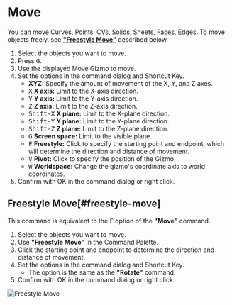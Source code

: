
# Move

<Reference shortcut="G" command="Move" button="Left of Command Bar" />

You can move Curves, Points, CVs, Solids, Sheets, Faces, Edges.
To move objects freely, see [**"Freestyle Move"**](#freestyle-move) described below.

1. Select the objects you want to move.
2. Press <kbd>G</kbd>.
3. Use the displayed Move Gizmo to move.
4. Set the options in the command dialog and Shortcut Key.
   - **XYZ:** Specify the amount of movement of the X, Y, and Z axes.
   - <kbd>X</kbd> **X axis:** Limit to the X-axis direction.
   - <kbd>Y</kbd> **Y axis:** Limit to the Y-axis direction.
   - <kbd>Z</kbd> **Z axis:** Limit to the Z-axis direction.
   - <kbd>Shift-X</kbd> **X plane:** Limit to the X-plane direction.
   - <kbd>Shift-Y</kbd> **Y plane:** Limit to the Y-plane direction.
   - <kbd>Shift-Z</kbd> **Z plane:** Limit to the Z-plane direction.
   - <kbd>G</kbd> **Screen space:** Limit to the visible plane.
   - <kbd>F</kbd> **Freestyle:** Click to specify the starting point and endpoint, which will determine the direction and distance of movement.
   - <kbd>V</kbd> **Pivot:** Click to specify the position of the Gizmo.
   - <kbd>W</kbd> **Worldspace:** Change the gizmo's coordinate axis to world coordinates.
4. Confirm with OK in the command dialog or right click.

## Freestyle Move[#freestyle-move]

This command is equivalent to the <kbd>F</kbd> option of the **"Move"** command.

1. Select the objects you want to move.
2. Use **"Freestyle Move"** in the Command Palette.
3. Click the starting point and endpoint to determine the direction and distance of movement.
4. Set the options in the command dialog and Shortcut Key.
   - The option is the same as the **"Rotate"** command.
4. Confirm with OK in the command dialog or right click.

![Freestyle Move](/img/freestyle-move.gif)

